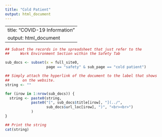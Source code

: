 ```yaml
---
title: "Cold Patient"
output: html_document
---
```

---
title: "COVID-19 Information"
output: html_document
---


```r

## Subset the records in the spreadsheet that just refer to the 
##     Work Environment Section within the Safety Tab

sub_docs <- subset(x = full_site0, 
                   page == "safety" & sub_page == "cold patient")

## Simply attach the hyperlink of the document to the label that shows up
##      on the website. 
string <- ""

for (irow in 1:nrow(sub_docs)) {
  string <- paste0(string,
            paste0("[", sub_docs$title[irow], "](../",
                   sub_docs$url_loc[irow], ")", "<br><br>")
            )
}

## Print the string
cat(string)
```